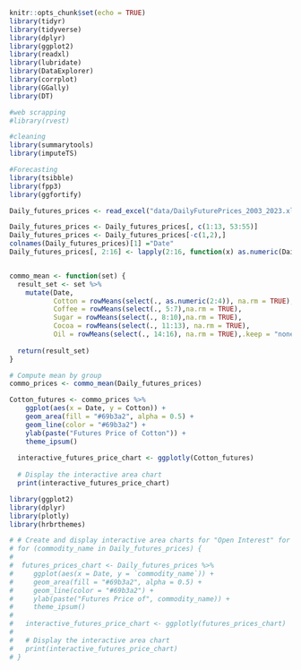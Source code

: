 ```r
knitr::opts_chunk$set(echo = TRUE)
library(tidyr)
library(tidyverse)
library(dplyr)
library(ggplot2)
library(readxl)
library(lubridate)
library(DataExplorer)
library(corrplot)
library(GGally)
library(DT)

#web scrapping
#library(rvest)

#cleaning 
library(summarytools)
library(imputeTS)

#Forecasting 
library(tsibble)
library(fpp3)
library(ggfortify)

```

```r
Daily_futures_prices <- read_excel("data/DailyFuturePrices_2003_2023.xlsx", sheet="Original")

Daily_futures_prices <- Daily_futures_prices[, c(1:13, 53:55)]
Daily_futures_prices <- Daily_futures_prices[-c(1,2),]
colnames(Daily_futures_prices)[1] ="Date"
Daily_futures_prices[, 2:16] <- lapply(2:16, function(x) as.numeric(Daily_futures_prices[[x]]))


commo_mean <- function(set) {
  result_set <- set %>% 
    mutate(Date,
           Cotton = rowMeans(select(., as.numeric(2:4)), na.rm = TRUE),
           Coffee = rowMeans(select(., 5:7),na.rm = TRUE),
           Sugar = rowMeans(select(., 8:10),na.rm = TRUE),
           Cocoa = rowMeans(select(., 11:13), na.rm = TRUE),
           Oil = rowMeans(select(., 14:16), na.rm = TRUE),.keep = "none")
  
  return(result_set)
}

# Compute mean by group
commo_prices <- commo_mean(Daily_futures_prices)

```

```r

Cotton_futures <- commo_prices %>%
    ggplot(aes(x = Date, y = Cotton)) +
    geom_area(fill = "#69b3a2", alpha = 0.5) +
    geom_line(color = "#69b3a2") +
    ylab(paste("Futures Price of Cotton")) +
    theme_ipsum()
    
  interactive_futures_price_chart <- ggplotly(Cotton_futures)
  
  # Display the interactive area chart
  print(interactive_futures_price_chart)

```




```r
library(ggplot2)
library(dplyr)
library(plotly)
library(hrbrthemes)

# # Create and display interactive area charts for "Open Interest" for each commodity
# for (commodity_name in Daily_futures_prices) {
#   
#  futures_prices_chart <- Daily_futures_prices %>%
#     ggplot(aes(x = Date, y = `commodity_name`)) +
#     geom_area(fill = "#69b3a2", alpha = 0.5) +
#     geom_line(color = "#69b3a2") +
#     ylab(paste("Futures Price of", commodity_name)) +
#     theme_ipsum()
#   
#   interactive_futures_price_chart <- ggplotly(futures_prices_chart)
#   
#   # Display the interactive area chart
#   print(interactive_futures_price_chart)
# }



```


